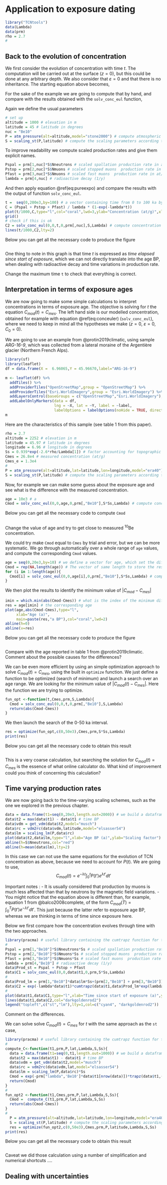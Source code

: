 # Application to exposure dating

```r
library("TCNtools")
data(Lambda)
data(prm)
rho = 2.7
#
```

## Back to the evolution of concentration

We first consider the evolution of concentration with time $t$.
The computation will be carried out at the surface ($z=0$), but this could be done at any arbitrary depth.
We also consider that $\varepsilon = 0$ and that there is no inheritance.
The starting equation above becomes, 
\begin{equation}
C(t)=\sum_i \frac{P_i}{\lambda}(1-e^{-\lambda t}) (\#eq:pureexpo)
\end{equation}

For the sake of the example we are going to compute that by hand, and compare with the results obtained with the `solv_conc_eul` function,

Again we define the usual parameters 

```r
# set up
altitude = 1000 # elevation in m
latitude = 45 # latitude in degrees
nuc = "Be10"
P = atm_pressure(alt=altitude,model="stone2000") # compute atmospheric pressure at site
S = scaling_st(P,latitude) # compute the scaling parameters according to Stone (2000)
```

To improve readability we compute scaled production rates and give them explicit names.

```r
Pspal = prm[1,nuc]*S$Nneutrons # scaled spallation production rate in at/g/y (st scaling)
Pstop = prm[2,nuc]*S$Nmuons # scaled stopped muons  production rate in at/g/y
Pfast = prm[3,nuc]*S$Nmuons # scaled fast muons  production rate in at/g/y
lambda = prm[4,nuc] # radioactive decay (1/y)
```

And then apply equation \@ref(eq:pureexpo) and compare the results with the output of function `solv_conc_eul`.

```r
t =  seq(0,200e3,by=100) # a vector containing time from 0 to 100 ka by 100 a steps
C = (Pspal + Pstop + Pfast) / lambda * (1-exp(-lambda*t))
plot(t/1000,C,type="l",col="coral",lwd=3,ylab="Concentration (at/g)",xlab="Time (ka)")
grid()
# check if this is ok
C2 = solv_conc_eul(0,0,t,0,prm[,nuc],S,Lambda) # compute concentration for pure exposure
lines(t/1000,C2,lty=2)
```

:::: {.codebox .codeimage data-latex="code"}
Below you can get all the necessary code to produce the figure
```r
```
::::

One thing to note in this graph is that time $t$ is expressed as *time elapsed since start of exposure*, which we can not directly translate into the age BP, when dealing with radioactive decay and time variations in production rate. 

:::: {.actionbox .actionimage data-latex="action"}
Change the maximum time `t` to check that everything is correct.
::::


## Interpretation in terms of exposure ages

We are now going to make some simple calculations to interpret concentrations in terms of exposure age. 
The objective is solving for $t$ the equation $C_{mod}(t) = C_{mes}$. 
The left hand side is our modelled concentration, obtained for example with equation \@ref(eq:conceuler) (`solv_conc_eul`), where we need to keep in mind all the hypotheses we make ($z=0$, $\varepsilon=0$, $C_0=0$). 

We are going to use an example from @protin2019climatic, using sample *ARG-16-9*, which was collected from a lateral moraine of the Argentière glacier (Northern French Alps).

```r
library(sf)
library(leaflet)
df = data.frame(X =  6.96065,Y = 45.96670,label="ARG-16-9")
  
m <- leaflet(df) %>%
  addTiles() %>%
  addProviderTiles("OpenStreetMap",group = "OpenStreetMap") %>%
  addProviderTiles("Esri.WorldImagery",group = "Esri.WorldImagery") %>%
  addLayersControl(baseGroups = c("OpenStreetMap","Esri.WorldImagery"),position = "topleft") %>%
  addLabelOnlyMarkers(data = df,
                      lng = ~X, lat = ~Y, label = ~label, 
                      labelOptions = labelOptions(noHide = TRUE, direction = 'auto', textOnly = FALSE)) 
m
```

Here are the characteristics of this sample (see table 1 from this paper).

```r
rho = 2.7
altitude = 2252 # elevation in m
latitude = 45.97 # latitude in degrees
longitude = 6.96 # longitude in degrees
Ss = 0.939*exp(-2.6*rho/Lambda[1]) # factor accounting for topographic shielding and sample thickness
Cmes = 26.8e4 # measured concentration (at/g)
Cmes_e = 1.3e4
#
P = atm_pressure(alt=altitude,lat=latitude,lon=longitude,model="era40") # compute atmospheric pressure at site
S = scaling_st(P,latitude) # compute the scaling parameters according to Stone (2000)
```

Now, for example we can make some guess about the exposure age and see what is the difference with the measured concentration.

```r
age = 10e3 # a 
Cmod = solv_conc_eul(0,0,age,0,prm[,"Be10"],S*Ss,Lambda) # compute concentration
```

:::: {.codebox .codeimage data-latex="code"}
Below you can get all the necessary code to compute `Cmod`
```r
```
::::

:::: {.actionbox .actionimage data-latex="action"}
Change the value of age and try to get close to measured $^{10}$Be concentration.
::::

We could try make `Cmod` equal to `Cmes` by trial and error, but we can be more systematic. 
We go through automatically over a whole range of `age` values, and compute the corresponding `Cmod` values.

```r
age = seq(0,20e3,by=10) # we define a vector for age, which set the different explored values
Cmod = rep(NA,length(age)) # The vector of same length to store the results
for (i in 1:length(age)){
  Cmod[i] = solv_conc_eul(0,0,age[i],0,prm[,"Be10"],S*Ss,Lambda) # compute concentration
}

```

We then plot the results to identify the minimum value of $|C_{mod} - C_{mes}|$

```r
imin = which.min(abs(Cmod-Cmes)) # what is the index of the minimum difference
res = age[imin] # the corresponding age
plot(age,abs(Cmod-Cmes),type="l",
     xlab="Age (a)",
     main=paste(res,"a BP"),col="coral",lwd=2)
abline(h=0)
abline(v=res)
```

:::: {.codebox .codeimage data-latex="code"}
Below you can get all the necessary code to produce the figure
```r
```
::::

:::: {.questionbox .questionimage data-latex="action"}
Compare with the age reported in table 1 from @protin2019climatic. Comment about the possible causes for the differences?
::::


We can be even more efficient by using an simple optimization approach to solve $C_{mod}(t) = C_{mes}$, using the built in `optimize` function. 
We just define a function to be optimized (search of minimum) and launch a search over an age range. 
We are looking for the minimum value of $|C_{mod}(t)-C_{mes}|$. 
Here the function we are trying to optimize.

```r
fun_opt <-function(t,Cmes,prm,S,Lambda){
  Cmod = solv_conc_eul(0,0,t,0,prm[,"Be10"],S,Lambda)
  return(abs(Cmod-Cmes))
}
```

We then launch the search of the 0-50 ka interval.

```r
res = optimize(fun_opt,c(0,50e3),Cmes,prm,S*Ss,Lambda)
print(res)
```

:::: {.codebox .codeimage data-latex="code"}
Below you can get all the necessary code to obtain this result
```r
```
::::

:::: {.questionbox .questionimage data-latex="action"}
This is a very coarse calculation, but searching the  solution for $C_{mod}(t)=C_{mes}$ is the essence of what online calculator do.
What kind of improvement could you think of concerning this calculation?  
::::


## Time varying production rates

We are now going back to the time-varying scaling schemes, such as the one we explored in the previous chapter.

```r
data = data.frame(t1=seq(0,20e3,length.out=2000)) # we build a dataframe to store results
data$t2 = max(data$t1) - data$t1 # time BP
data$vdm = get_vdm(data$t2,model="musch")
data$rc = vdm2rc(data$vdm,latitude,model="elsasser54")
data$lm = scaling_lm(P,data$rc)
plot(data$t2,data$lm,type="l",xlab="Age BP (a)",ylab="Scaling factor")
abline(h=S$Nneutrons,col="red")
abline(h=mean(data$lm),lty=2)
```

In this case we can not use the same equations for the evolution of TCN  concentration as above, because we need to account for $P(t)$. 
We are going to use,
$$C_{mod}(t) = e^{-\lambda t} \int_0^t P(t')e^{\lambda t'}dt'$$

Important notes : 
- It is usually considered that production by muons is much less affected than that by neutrons by the magnetic field variations.
- You might notice that the equation above is different than, for example, equation 1 from @balco2008complete, of the form $C_{mod}(T) =  \int_0^T P(t')e^{-\lambda t'}dt'$. This just because the latter refer to exposure age BP, whereas we are thinking in terms of time since exposure here.
 

Below we first compare how the concentration evolves through time with the two approaches. 

```r
library(pracma) # useful library containing the cumtrapz function for trapezoidal integration
#
Pspal = prm[1,"Be10"]*S$Nneutrons*Ss # scaled spallation production rate in at/g/y (st scaling)
Pstop = prm[2,"Be10"]*S$Nmuons*Ss # scaled stopped muons  production rate in at/g/y
Pfast = prm[3,"Be10"]*S$Nmuons*Ss # scaled fast muons  production rate in at/g/y
lambda = prm[4,"Be10"] # radioactive decay (1/y)
data$Prod_st = Pspal + Pstop + Pfast
data$C1 = solv_conc_eul(0,0,data$t1,0,prm,S*Ss,Lambda) 
#
data$Prod_lm = prm[1,"Be10"]*data$lm*Ss+(prm[2,"Be10"] + prm[3,"Be10"])*Ss*S$Nmuons
data$C2 = exp(-lambda*data$t1)*cumtrapz(data$t1,data$Prod_lm*exp(lambda*data$t1))
#
plot(data$t1,data$C1,type="l",xlab="Time since start of exposure (a)",ylab="Concentration (at/g)",col="cyan4")
lines(data$t1,data$C2,col="darkgoldenrod2")
legend("topleft",c("st","lm"),lty=1,col=c("cyan4", "darkgoldenrod2"))
```

:::: {.questionbox .questionimage data-latex="question"}
Comment on the differences.
::::

We can solve solve $C_{mod}(t)=C_{mes}$ for $t$ with the same approach as the `st` case,

```r
library(pracma) # useful library containing the cumtrapz function for trapezoidal integration
#
compute_C<-function(t1,prm,P,lat,Lambda,S,Ss){
  data = data.frame(t1=seq(0,t1,length.out=1000)) # we build a dataframe to store results
  data$t2 = max(data$t1) - data$t1 # time BP
  data$vdm = get_vdm(data$t2,model="musch")
  data$rc = vdm2rc(data$vdm,lat,model="elsasser54")
  data$lm = scaling_lm(P,data$rc)*Ss
  Cmod = exp(-prm["lambda",'Be10']*data$t1[nrow(data)])*trapz(data$t1,(prm[1,"Be10"]*data$lm+(prm[2,"Be10"] + prm[3,"Be10"])*S$Nmuons)*(exp(prm["lambda",'Be10']*data$t1)))
  return(Cmod)
}
#
fun_opt2 <-function(t1,Cmes,prm,P,lat,Lambda,S,Ss){
  Cmod =  compute_C(t1,prm,P,lat,Lambda,S,Ss)
  return(abs(Cmod-Cmes))
}
#
  P = atm_pressure(alt=altitude,lat=latitude,lon=longitude,model="era40") # compute atmospheric pressure at site
  S = scaling_st(P,latitude) # compute the scaling parameters according to Stone (2000)
  res = optimize(fun_opt2,c(0,50e3),Cmes,prm,P,latitude,Lambda,S,Ss)
print(res)
```

:::: {.codebox .codeimage data-latex="code"}
Below you can get all the necessary code to obtain this result
```r
```
::::


Caveat we did those calculation using a number of simplification and numerical shortcuts ....

## Dealing with uncertainties